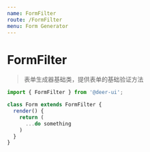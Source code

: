 ```yaml
---
name: FormFilter
route: /FormFilter
menu: Form Generator
---
```



# FormFilter

> 表单生成器基础类，提供表单的基础验证方法

<Props of={FormFilter} />

```jsx static
import { FormFilter } from '@deer-ui';

class Form extends FormFilter {
  render() {
    return (
      ...do something
    )
  }
}
```
